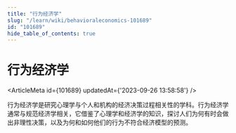 ```yaml
---
title: "行为经济学"
slug: "/learn/wiki/behavioraleconomics-101689"
id: "101689"
hide_table_of_contents: true
---
```



# 行为经济学

<ArticleMeta id={101689} updatedAt={'2023-09-26 13:58:58'} />
<div className='border-solid border-b border-t-0 my-4 border-[var(--ifm-color-gray-300)]' />

行为经济学是研究心理学与个人和机构的经济决策过程相关性的学科。行为经济学通常与规范经济学相关，它借鉴了心理学和经济学的知识，探讨人们为何有时会做出非理性决策，以及为何和如何他们的行为不符合经济模型的预测。
